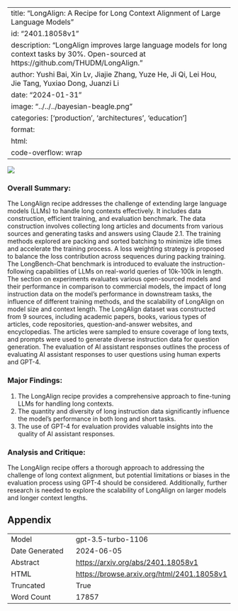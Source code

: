 
---
title: "LongAlign: A Recipe for Long Context Alignment of Large Language Models"
id: "2401.18058v1"
description: "LongAlign improves large language models for long context tasks by 30%. Open-sourced at https://github.com/THUDM/LongAlign."
author: Yushi Bai, Xin Lv, Jiajie Zhang, Yuze He, Ji Qi, Lei Hou, Jie Tang, Yuxiao Dong, Juanzi Li
date: "2024-01-31"
image: "../../../bayesian-beagle.png"
categories: ['production', 'architectures', 'education']
format:
  html:
    code-overflow: wrap
---

![](../../../bayesian-beagle.png)

### Overall Summary:

The LongAlign recipe addresses the challenge of extending large language models (LLMs) to handle long contexts effectively. It includes data construction, efficient training, and evaluation benchmark. The data construction involves collecting long articles and documents from various sources and generating tasks and answers using Claude 2.1. The training methods explored are packing and sorted batching to minimize idle times and accelerate the training process. A loss weighting strategy is proposed to balance the loss contribution across sequences during packing training. The LongBench-Chat benchmark is introduced to evaluate the instruction-following capabilities of LLMs on real-world queries of 10k-100k in length. The section on experiments evaluates various open-sourced models and their performance in comparison to commercial models, the impact of long instruction data on the model's performance in downstream tasks, the influence of different training methods, and the scalability of LongAlign on model size and context length. The LongAlign dataset was constructed from 9 sources, including academic papers, books, various types of articles, code repositories, question-and-answer websites, and encyclopedias. The articles were sampled to ensure coverage of long texts, and prompts were used to generate diverse instruction data for question generation. The evaluation of AI assistant responses outlines the process of evaluating AI assistant responses to user questions using human experts and GPT-4.

### Major Findings:
1. The LongAlign recipe provides a comprehensive approach to fine-tuning LLMs for handling long contexts.
2. The quantity and diversity of long instruction data significantly influence the model's performance in both long and short tasks.
3. The use of GPT-4 for evaluation provides valuable insights into the quality of AI assistant responses.

### Analysis and Critique:
The LongAlign recipe offers a thorough approach to addressing the challenge of long context alignment, but potential limitations or biases in the evaluation process using GPT-4 should be considered. Additionally, further research is needed to explore the scalability of LongAlign on larger models and longer context lengths.

## Appendix

|          |          |
|----------|----------|
| Model     | gpt-3.5-turbo-1106       |
| Date Generated     | 2024-06-05       |
| Abstract | [https://arxiv.org/abs/2401.18058v1](https://arxiv.org/abs/2401.18058v1)        |
| HTML     | [https://browse.arxiv.org/html/2401.18058v1](https://browse.arxiv.org/html/2401.18058v1)       |
| Truncated       | True       |
| Word Count       | 17857       |